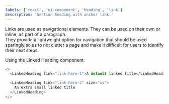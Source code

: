 ```yaml
---
labels: ['react', 'ui-component', 'heading', 'link']
description: 'Section heading with anchor link.'
---
```



Links are used as navigational elements. They can be used on their own or inline, as part of a paragraph.  
They provide a lightweight option for navigation that should be used sparingly so as to not clutter a page and make it difficult for users to identify their next steps.

Using the Linked Heading component:

```js live
<>
  <LinkedHeading link="link-here-1">A default linked title</LinkedHeading>

  <LinkedHeading link="link-here-2" size="xs">
    An extra small linked title
  </LinkedHeading>
</>
```
